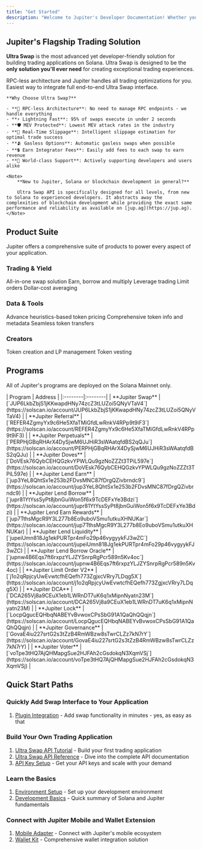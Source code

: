 ```yaml
---
title: "Get Started"
description: "Welcome to Jupiter's Developer Documentation! Whether you're building a DeFi superapp from scratch, integrating swap functionality into your existing application, or bringing Jupiter's growing user base to your platform, we provide the tools and infrastructure you need to succeed."
---
```


## Jupiter's Flagship Trading Solution

**Ultra Swap** is the most advanced yet developer-friendly solution for building trading applications on Solana. Ultra Swap is designed to be the **only solution you'll ever need** for creating exceptional trading experiences.

<Card title="Your best developer experience is about to begin!">
    <CardGroup cols={2}>
        <Card title="Ultra Swap API" icon="code" href="/docs/ultra">
            RPC-less architecture and Jupiter handles all trading optimizations for you.
        </Card>
        <Card title="Plugin" icon="puzzle-piece" href="/tool-kits/plugin">
            Easiest way to integrate full end-to-end Ultra Swap interface.
        </Card>
    </CardGroup>

    **Why Choose Ultra Swap?**

    - **🚀 RPC-less Architecture**: No need to manage RPC endpoints - we handle everything
    - **⚡ Lightning Fast**: 95% of swaps execute in under 2 seconds
    - **🛡️ MEV Protected**: Lowest MEV attack rates in the industry
    - **🎯 Real-Time Slippage**: Intelligent slippage estimation for optimal trade success
    - **🫂 Gasless Options**: Automatic gasless swaps when possible
    - **💲 Earn Integrator Fees**: Easily add fees to each swap to earn revenue
    - **🔧 World-class Support**: Actively supporting developers and users alike
    
    <Note>
        **New to Jupiter, Solana or blockchain development in general?**    
        
        Ultra Swap API is specifically designed for all levels, from new to Solana to experienced developers. It abstracts away the complexities of blockchain development while providing the exact same performance and reliability as available on [jup.ag](https://jup.ag).
    </Note>
</Card>


## Product Suite

Jupiter offers a comprehensive suite of products to power every aspect of your application.

### Trading & Yield
<CardGroup cols={2}>
    <Card title="Ultra Swap" icon="bolt" href="/docs/ultra" horizontal>
        All-in-one swap solution
    </Card>
    <Card title="Lend" icon="piggy-bank" href="/docs/lend" horizontal>
        Earn, borrow and multiply
    </Card>
    <Card title="Perpetuals" icon="chart-line" href="/docs/perp" horizontal>
        Leverage trading
    </Card>
    <Card title="Trigger" icon="bullseye" href="/docs/trigger" horizontal>
        Limit orders
    </Card>
    <Card title="Recurring" icon="clock-rotate-left" href="/docs/recurring" horizontal>
        Dollar-cost averaging
    </Card>
</CardGroup>

### Data & Tools
<CardGroup cols={2}>
    <Card title="Price" icon="dollar-sign" href="/docs/price" horizontal>
        Advance heuristics-based token pricing
    </Card>
    <Card title="Tokens" icon="coin" href="/docs/tokens" horizontal>
        Comprehensive token info and metadata
    </Card>
    <Card title="Send" icon="paper-plane" href="/docs/send" horizontal>
        Seamless token transfers
    </Card>
</CardGroup>

### Creators
<CardGroup cols={2}>
    <Card title="Studio" icon="building-columns" href="/docs/studio" horizontal>
        Token creation and LP management
    </Card>
    <Card title="Lock" icon="lock" href="/docs/lock" horizontal>
        Token vesting
    </Card>
</CardGroup>

## Programs

All of Jupiter's programs are deployed on the Solana Mainnet only.

<Card title="Core Programs" icon="microchip">
| Program | Address |
|:--------|:--------|
| **Jupiter Swap** | [`JUP6LkbZbjS1jKKwapdHNy74zcZ3tLUZoi5QNyVTaV4`](https://solscan.io/account/JUP6LkbZbjS1jKKwapdHNy74zcZ3tLUZoi5QNyVTaV4) |
| **Jupiter Referral** | [`REFER4ZgmyYx9c6He5XfaTMiGfdLwRnkV4RPp9t9iF3`](https://solscan.io/account/REFER4ZgmyYx9c6He5XfaTMiGfdLwRnkV4RPp9t9iF3) |
| **Jupiter Perpetuals** | [`PERPHjGBqRHArX4DySjwM6UJHiR3sWAatqfdBS2qQJu`](https://solscan.io/account/PERPHjGBqRHArX4DySjwM6UJHiR3sWAatqfdBS2qQJu) |
| **Jupiter Doves** | [`DoVEsk76QybCEHQGzkvYPWLQu9gzNoZZZt3TPiL597e`](https://solscan.io/account/DoVEsk76QybCEHQGzkvYPWLQu9gzNoZZZt3TPiL597e) |
| **Jupiter Lend Earn** | [`jup3YeL8QhtSx1e253b2FDvsMNC87fDrgQZivbrndc9`](https://solscan.io/account/jup3YeL8QhtSx1e253b2FDvsMNC87fDrgQZivbrndc9) |
| **Jupiter Lend Borrow** | [`jupr81YtYssSyPt8jbnGuiWon5f6x9TcDEFxYe3Bdzi`](https://solscan.io/account/jupr81YtYssSyPt8jbnGuiWon5f6x9TcDEFxYe3Bdzi) |
| **Jupiter Lend Earn Rewards** | [`jup7TthsMgcR9Y3L277b8Eo9uboVSmu1utkuXHNUKar`](https://solscan.io/account/jup7TthsMgcR9Y3L277b8Eo9uboVSmu1utkuXHNUKar) |
| **Jupiter Lend Liquidity** | [`jupeiUmn818Jg1ekPURTpr4mFo29p46vygyykFJ3wZC`](https://solscan.io/account/jupeiUmn818Jg1ekPURTpr4mFo29p46vygyykFJ3wZC) |
| **Jupiter Lend Borrow Oracle** | [`jupnw4B6Eqs7ft6rxpzYLJZYSnrpRgPcr589n5Kv4oc`](https://solscan.io/account/jupnw4B6Eqs7ft6rxpzYLJZYSnrpRgPcr589n5Kv4oc) |
| **Jupiter Limit Order V2** | [`j1o2qRpjcyUwEvwtcfhEQefh773ZgjxcVRry7LDqg5X`](https://solscan.io/account/j1o2qRpjcyUwEvwtcfhEQefh773ZgjxcVRry7LDqg5X) |
| **Jupiter DCA** | [`DCA265Vj8a9CEuX1eb1LWRnDT7uK6q1xMipnNyatn23M`](https://solscan.io/account/DCA265Vj8a9CEuX1eb1LWRnDT7uK6q1xMipnNyatn23M) |
| **Jupiter Lock** | [`LocpQgucEQHbqNABEYvBvwoxCPsSbG91A1QaQhQQqjn`](https://solscan.io/account/LocpQgucEQHbqNABEYvBvwoxCPsSbG91A1QaQhQQqjn) |
| **Jupiter Governance** | [`GovaE4iu227srtG2s3tZzB4RmWBzw8sTwrCLZz7kN7rY`](https://solscan.io/account/GovaE4iu227srtG2s3tZzB4RmWBzw8sTwrCLZz7kN7rY) |
| **Jupiter Voter** | [`voTpe3tHQ7AjQHMapgSue2HJFAh2cGsdokqN3XqmVSj`](https://solscan.io/account/voTpe3tHQ7AjQHMapgSue2HJFAh2cGsdokqN3XqmVSj) |
</Card>

## Quick Start Paths

### Quickly Add Swap Interface to Your Application
1. [Plugin Integration](/tool-kits/plugin) - Add swap functionality in minutes - yes, as easy as that

### Build Your Own Trading Application
1. [Ultra Swap API Tutorial](/docs/ultra) - Build your first trading application
2. [Ultra Swap API Reference](/api-reference/ultra) - Dive into the complete API documentation
3. [API Key Setup](/portal/setup) - Get your API keys and scale with your demand

### Learn the Basics
1. [Environment Setup](/get-started/environment-setup) - Set up your development environment
2. [Development Basics](/get-started/development-basics) - Quick summary of Solana and Jupiter fundamentals

### Connect with Jupiter Mobile and Wallet Extension
1. [Mobile Adapter](/tool-kits/mobile-adapter) - Connect with Jupiter's mobile ecosystem
2. [Wallet Kit](/tool-kits/wallet-kit) - Comprehensive wallet integration solution
